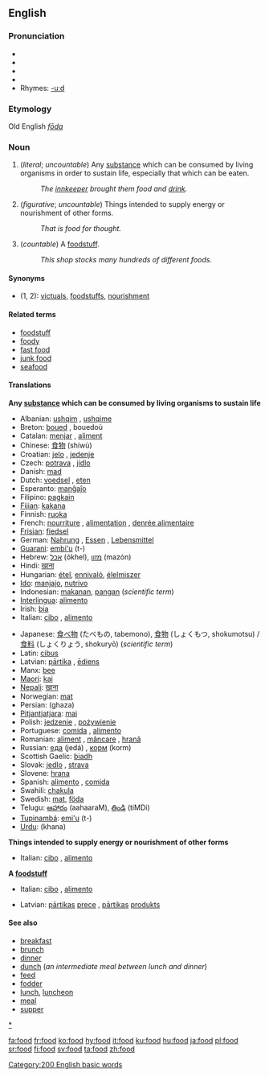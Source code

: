 ==English==

{{rank|respect|that's|Christian|745|food|trying|states|wished}}

===Pronunciation===
*{{AHD|/fo͞od/}}
*{{IPA|/fuːd/}}
*{{SAMPA|/fu:d/}}
*{{audio|en-us-food.ogg|Audio (US)}}
*Rhymes: [[Rhymes:English:-uːd|-uːd]]
===Etymology===
Old English ''[[fōda]]''
===Noun===
{{en-noun-reg-both}}

#(''literal''; ''uncountable'') Any [[substance]] which can be consumed by living organisms in order to sustain life, especially that which can be eaten.
#:''The [[innkeeper]] brought them food and [[drink]].''
#(''figurative''; ''uncountable'') Things intended to supply energy or nourishment of other forms.
#:''That is food for thought.''
#(''countable'') A [[foodstuff]].
#:''This shop stocks many hundreds of different foods.''

====Synonyms====
*(1, 2): [[victuals]], [[foodstuff]]s, [[nourishment]]

====Related terms====
*[[foodstuff]]
*[[foody]]
*[[fast food]]
*[[junk food]]
*[[seafood]]

====Translations====
'''Any [[substance]] which can be consumed by living organisms to sustain life'''
{{top}}
*Albanian: [[ushqim]] {{m}}, [[ushqime]] {{p}}
*Breton: [[boued]] {{m}}, bouedoù {{p}}
*Catalan: [[menjar]] {{m}}, [[aliment]] {{m}}
*Chinese: [[食物]] (shíwù)
*Croatian: [[jelo]] {{n}}, [[jedenje]] {{n}}
*Czech: [[potrava]] {{f}}, [[jídlo]] {{n}}
*Danish: [[mad#Danish|mad]] {{c}}
*Dutch: [[voedsel]] {{n}}, [[eten]] {{n}}
*Esperanto: [[manĝaĵo]]
*Filipino: [[pagkain]]
*[[Fijian]]: [[kakana]]
*Finnish: [[ruoka]]
*French: [[nourriture]] {{f}}, [[alimentation]] {{f}}, [[denrée alimentaire]] {{f}}
*[[Frisian]]: [[fiedsel]]
*German: [[Nahrung]] {{f}}, [[Essen]] {{n}}, [[Lebensmittel]] {{n}}
*[[Guarani]]: [[embi'u]] (t-)
*Hebrew: [[אכל]] (ókhel), [[מזון]] (mazón)
*Hindi: [[खाना]]
*Hungarian: [[étel]], [[ennivaló]], [[élelmiszer]]
*[[Ido]]: [[manjajo]], [[nutrivo]]
*Indonesian: [[makan|makanan]], [[pangan]] (''scientific term'')
*[[Interlingua]]: [[alimento#Interlingua|alimento]]
*Irish: [[bia]]
*Italian: [[cibo]] {{m}}, [[alimento]] {{m}}
{{mid}}
*Japanese: [[食べ物]] (たべもの, tabemono), [[食物]] (しょくもつ, shokumotsu) / [[食料]] (しょくりょう, shokuryō) (''scientific term'')
*Latin: [[cibus]] {{m}}
*Latvian: [[pārtika]] {{f}}, [[ēdiens]] {{m}}
*Manx: [[bee]]
*[[Maori]]: [[kai]]
*[[Nepali]]: [[खाना]]
*Norwegian: [[mat#Norwegian|mat]] {{m}}
*Persian: {{FAchar|[[غذا]]}} (ghaza)
*[[Pitjantjatjara]]: [[mai]]
*Polish: [[jedzenie]] {{n}}, [[pożywienie]] {{n}}
*Portuguese: [[comida#Portuguese|comida]] {{f}}, [[alimento#Portuguese|alimento]] {{m}}
*Romanian: [[aliment]] {{n}}, [[mâncare]] {{f}}, [[hrană]] {{f}}
*Russian: [[еда]] (jedá) {{f}}, [[корм]] (korm) {{m}}
*Scottish Gaelic: [[biadh]] {{m}}
*Slovak: [[jedlo]] {{n}}, [[strava]] {{f}}
*Slovene: [[hrana]] {{f}}
*Spanish: [[alimento#Spanish|alimento]] {{m}}, [[comida#Spanish|comida]] {{f}}
*Swahili: [[chakula]]
*Swedish: [[mat]], [[föda]]
*Telugu: [[ఆహారం]] (aahaaraM), [[తిండి]] (tiMDi)
*[[Tupinambá]]: [[emi'u]] (t-)
*[[Urdu]]: {{URchar|[[کھانا]]}} (khana)
{{bottom}}

'''Things intended to supply energy or nourishment of other forms'''
{{top}}
*Italian: [[cibo]] {{m}}, [[alimento]] {{m}}
{{mid}}
{{bottom}}

'''A [[foodstuff]]'''
{{top}}
*Italian: [[cibo]] {{m}}, [[alimento]] {{m}}
{{mid}}
*Latvian: [[pārtika|pārtikas]] [[prece]] {{f}}, [[pārtika|pārtikas]] [[produkts]] {{m}} 
{{bottom}}

====See also====
*[[breakfast]]
*[[brunch]]
*[[dinner]]
*[[dunch]] (''an intermediate meal between lunch and dinner'')
*[[feed]]
*[[fodder]]
*[[lunch]], [[luncheon]]
*[[meal]]
*[[supper]]

[[Category:200 English basic words]]
[[category:Food and Drink|*]]

[[fa:food]]
[[fr:food]]
[[ko:food]]
[[hy:food]]
[[it:food]]
[[ku:food]]
[[hu:food]]
[[ja:food]]
[[pl:food]]
[[sr:food]]
[[fi:food]]
[[sv:food]]
[[ta:food]]
[[zh:food]]
